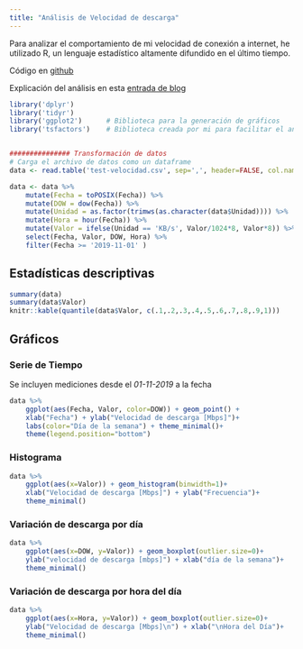 ```yaml
---
title: "Análisis de Velocidad de descarga"
---
```


Para analizar el comportamiento de mi velocidad de conexión a internet, he utilizado R, un lenguaje estadístico altamente difundido en el último tiempo.

Código en [github](https://github.com/thermosilla/velocidad_conexion)

Explicación del análisis en esta [entrada de blog](http://blog.thermosilla.info/speedtest.html)

```r
library('dplyr')
library('tidyr')
library('ggplot2')		# Biblioteca para la generación de gráficos
library('tsfactors') 	# Biblioteca creada por mi para facilitar el análisis de series de tiempo


############### Transformación de datos
# Carga el archivo de datos como un dataframe
data <- read.table('test-velocidad.csv', sep=',', header=FALSE, col.names=c('Fecha', 'Valor', 'Unidad'))

data <- data %>%
	mutate(Fecha = toPOSIX(Fecha)) %>%
	mutate(DOW = dow(Fecha)) %>%
	mutate(Unidad = as.factor(trimws(as.character(data$Unidad)))) %>%
	mutate(Hora = hour(Fecha)) %>%
	mutate(Valor = ifelse(Unidad == 'KB/s', Valor/1024*8, Valor*8)) %>%
	select(Fecha, Valor, DOW, Hora) %>%
	filter(Fecha >= '2019-11-01' )

```

## Estadísticas descriptivas

```r
summary(data)
summary(data$Valor)
knitr::kable(quantile(data$Valor, c(.1,.2,.3,.4,.5,.6,.7,.8,.9,1)))
```

## Gráficos

### Serie de Tiempo

Se incluyen mediciones desde el _01-11-2019_ a la fecha
```r

data %>%
	ggplot(aes(Fecha, Valor, color=DOW)) + geom_point() +
	xlab("Fecha") + ylab("Velocidad de descarga [Mbps]")+
	labs(color="Día de la semana") + theme_minimal()+
	theme(legend.position="bottom")
```

### Histograma
```r
data %>%
	ggplot(aes(x=Valor)) + geom_histogram(binwidth=1)+
	xlab("Velocidad de descarga [Mbps]") + ylab("Frecuencia")+
	theme_minimal()
```

### Variación de descarga por día
```r
data %>%
	ggplot(aes(x=DOW, y=Valor)) + geom_boxplot(outlier.size=0)+
	ylab("velocidad de descarga [mbps]") + xlab("día de la semana")+
	theme_minimal()
```

### Variación de descarga por hora del día
```r
data %>%
	ggplot(aes(x=Hora, y=Valor)) + geom_boxplot(outlier.size=0)+
	ylab("Velocidad de descarga [Mbps]\n") + xlab("\nHora del Día")+
	theme_minimal()
```
